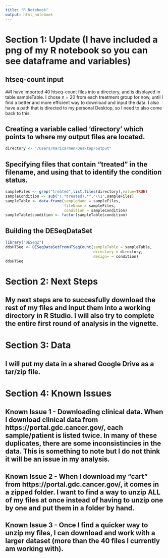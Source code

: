 ```yaml
---
title: "R Notebook"
output: html_notebook
---
```

# Section 1: Update (I have included a png of my R notebook so you can see dataframe and variables)

## htseq-count input
##I have imported 40 htseq-count files into a directory, and is displayed in table sampleTable. I chose n = 20 from each treatment group for now, until I find a better and more efficient way to download and input the data. I also have a path that is directed to my personal Desktop, so I need to also come back to this.

## Creating a variable called 'directory' which points to where my output files are located.
```r
directory <- "/Users/maricarmen/Desktop/output"
```

## Specifying files that contain "treated" in the filename, and using that to identify the condition status.
```r
sampleFiles <- grep("treated",list.files(directory),value=TRUE)
sampleCondition <- sub("(.*treated).*","\\1",sampleFiles)
sampleTable <- data.frame(sampleName = sampleFiles,
                          fileName = sampleFiles,
                          condition = sampleCondition)
sampleTable$condition <- factor(sampleTable$condition)
```

## Building the DESeqDataSet
```r
library("DESeq2")
ddsHTSeq <- DESeqDataSetFromHTSeqCount(sampleTable = sampleTable,
                                       directory = directory,
                                       design= ~ condition)
ddsHTSeq
```

# Section 2: Next Steps
## My next steps are to succesfully download the rest of my files and input them into a working directory in R Studio. I will also try to complete the entire first round of analysis in the vignette. 


# Section 3: Data
## I will put my data in a shared Google Drive as a tar/zip file.

# Section 4: Known Issues
## Known Issue 1 - Downloading clinical data. When I download clinical data from https://portal.gdc.cancer.gov/, each sample/patient is listed twice. In many of these duplicates, there are some inconsistincies in the data. This is something to note but I do not think it will be an issue in my analysis.

## Known Issue 2 - When I download my "cart" from https://portal.gdc.cancer.gov/, it comes in a zipped folder. I want to find a way to unzip ALL of my files at once instead of having to unzip one by one and put them in a folder by hand.

## Known Issue 3 - Once I find a quicker way to unzip my files, I can download and work with a larger dataset (more than the 40 files I currently am working with).
